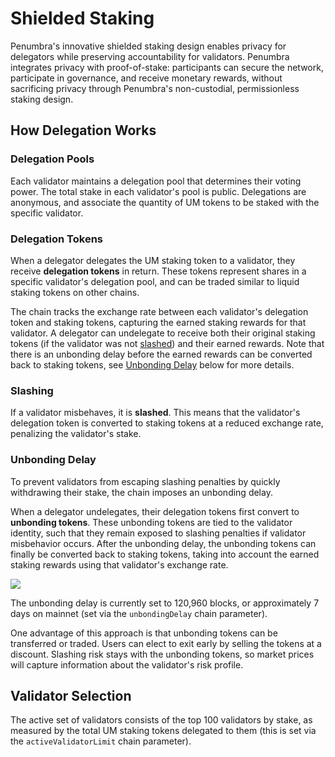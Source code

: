 # Shielded Staking

Penumbra's innovative shielded staking design enables privacy for delegators while preserving accountability for validators. Penumbra integrates privacy with proof-of-stake: participants can secure the network, participate in governance, and receive monetary rewards, without sacrificing privacy through Penumbra's non-custodial, permissionless staking design.

## How Delegation Works

### Delegation Pools

Each validator maintains a delegation pool that determines their voting power. The total stake in each validator's pool is public. Delegations are anonymous, and associate the quantity of UM tokens to be staked with the specific validator.

### Delegation Tokens

When a delegator delegates the UM staking token to a validator, they receive **delegation tokens** in return. These tokens represent shares in a specific validator's delegation pool, and can be traded similar to liquid staking tokens on other chains.

The chain tracks the exchange rate between each validator's delegation token and staking tokens, capturing the earned staking rewards for that validator. A delegator can undelegate to receive both their original staking tokens (if the validator was not [slashed](#slashing)) and their earned rewards. Note that there is an unbonding delay before the earned rewards can be converted back to staking tokens, see [Unbonding Delay](#unbonding-delay) below for more details.

### Slashing

If a validator misbehaves, it is **slashed**. This means that the validator's delegation token is converted to staking tokens at a reduced exchange rate, penalizing the validator's stake.

### Unbonding Delay

To prevent validators from escaping slashing penalties by quickly withdrawing their stake, the chain imposes an unbonding delay.

When a delegator undelegates, their delegation tokens first convert to **unbonding tokens**. These unbonding tokens are tied to the validator identity, such that they remain exposed to slashing penalties if validator misbehavior occurs. After the unbonding delay, the unbonding tokens can finally be converted back to staking tokens, taking into account the earned staking rewards using that validator's exchange rate.

<picture>
  <img src="./images/staking-token-flow.png" />
</picture>

The unbonding delay is currently set to 120,960 blocks, or approximately 7 days on mainnet (set via the `unbondingDelay` chain parameter).

One advantage of this approach is that unbonding tokens can be transferred or traded. Users can elect to exit early by selling the tokens at a discount. Slashing risk stays with the unbonding tokens, so market prices will capture information about the validator's risk profile.

## Validator Selection

The active set of validators consists of the top 100 validators by stake, as measured by the total UM staking tokens delegated to them (this is set via the `activeValidatorLimit` chain parameter).
